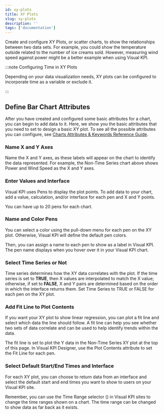 ```yaml
---
id: xy-plots
title: XY Plots
slug: xy-plots
description: ''
tags: ['documentation']
---
```



Create and configure XY Plots, or scatter charts, to show the relationships between two data sets. For example, you could show the temperature outside related to the number of ice creams sold. However, measuring wind speed against power might be a better example when using Visual KPI.

:::note Configuring Time in XY Plots

Depending on your data visualization needs, XY plots can be configured to incorporate time as a variable or exclude it.

:::

<StylizedImage
  imgURL="img/designer/charts-xyplot-enduser.png"
  alt="XY Plot End User"
/>

## Define Bar Chart Attributes

After you have created and configured some basic attributes for a chart, you can begin to add data to it. Here, we show you the basic attributes that you need to set to design a basic XY plot. To see all the possible attributes you can configure, see [Charts Attributes & Keywords Reference Guide](/docs/reference/visual-kpi-designer/attributes-and-keywords/xy-plots).

### Name X and Y Axes

Name the X and Y axes, as these labels will appear on the chart to identify the data represented. For example, the Non-Time Series chart above shows Power and Wind Speed as the X and Y axes.

### Enter Values and Interface

Visual KPI uses Pens to display the plot points. To add data to your chart, add a value, calculation, and/or interface for each pen and X and Y points.

You can have up to 20 pens for each chart.

<StylizedImage
  imgURL="img/designer/charts-xyplot-worksheet.png"
  alt="XY Plot Worksheet"
/>

### Name and Color Pens

You can select a color using the pull-down menu for each pen on the XY plot. Otherwise, Visual KPI will define the default pen colors.

Then, you can assign a name to each pen to show as a label in Visual KPI. The pen name displays when you hover over it in your Visual KPI chart.

<StylizedImage
  imgURL="img/designer/charts-xyplot-series-color.png"
  alt="XY Plot Time Series End User"
/>

### Select Time Series or Not

Time series determines how the XY data correlates with the plot. If the time series is set to **TRUE**, then X values are interpolated to match the X value; otherwise, if set to **FALSE**, X and Y pairs are determined based on the order in which the interface returns them. Set Time Series to TRUE or FALSE for each pen on the XY plot.

<StylizedImage
  imgURL="img/designer/charts-xyplot-series-time-series.png"
  alt="XY Plot Time Series End User"
/>

### Add Fit Line to Plot Contents

If you want your XY plot to show linear regression, you can plot a fit line and select which data the line should follow. A fit line can help you see whether two sets of data correlate and can be used to help identify trends within the data.

The fit line is set to plot the Y data in the Non-Time Series XY plot at the top of this page. In Visual KPI Designer, use the Plot Contents attribute to set the Fit Line for each pen.

### Select Default Start/End Times and Interface

For each XY plot, you can choose to return data from an interface and select the default start and end times you want to show to users on your Visual KPI site.

Remember, you can use the Time Range selector (<SvgFont icon="244"/>) in Visual KPI sites to change the time ranges shown on a chart. The time range can be changed to show data as far back as it exists.

<StylizedImage
  imgURL="img/designer/charts-xyplot-time.png"
  alt="XY Plot Time"
/>